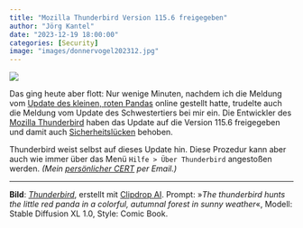 ```yaml
---
title: "Mozilla Thunderbird Version 115.6 freigegeben"
author: "Jörg Kantel"
date: "2023-12-19 18:00:00"
categories: [Security]
image: "images/donnervogel202312.jpg"
---
```


[![](images/donnervogel202312-b.jpg)](https://www.flickr.com/photos/schockwellenreiter/53348983034/)

Das ging heute aber flott: Nur wenige Minuten, nachdem ich die Meldung vom [Update des kleinen, roten Pandas](https://kantel.github.io/posts/2023121903_firefox_update/) online gestellt hatte, trudelte auch die Meldung vom Update des Schwestertiers bei mir ein. Die Entwickler des [Mozilla Thunderbird](http://www.mozillamessaging.com/) haben das Update auf die Version 115.6 freigegeben und damit auch [Sicherheitslücken](https://www.thunderbird.net/en-US/thunderbird/115.6.0/releasenotes/) behoben.

Thunderbird weist selbst auf dieses Update hin. Diese Prozedur kann aber auch wie immer über das Menü `Hilfe > Über Thunderbird` angestoßen werden. *(Mein [persönlicher CERT](http://www.gwdg.de/~mreiman1/) per Email.)*

---

**Bild**: *[Thunderbird](https://www.flickr.com/photos/schockwellenreiter/53348983034/)*, erstellt mit [Clipdrop AI](https://clipdrop.co/stable-diffusion). Prompt: »*The thunderbird hunts the little red panda in a colorful, autumnal forest in sunny weather*«, Modell: Stable Diffusion XL&nbsp;1.0, Style: Comic Book.